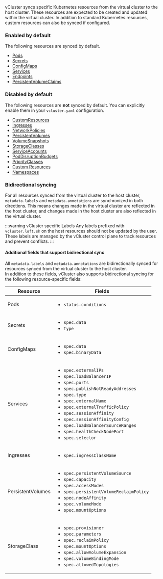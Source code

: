 vCluster syncs specific Kubernetes resources from the virtual cluster to the host cluster. These resources are expected to be created and updated within the virtual cluster.
In addition to standard Kubernetes resources, custom resources can also be synced if configured.

### Enabled by default

The following resources are synced by default.

* [Pods](../configure/vcluster-yaml/sync/to-host/core/pods/README.mdx)
* [Secrets](../configure/vcluster-yaml/sync/to-host/core/secrets.mdx)
* [ConfigMaps](../configure/vcluster-yaml/sync/to-host/core/config-maps.mdx)
* [Services](../configure/vcluster-yaml/sync/to-host/networking/services.mdx)
* [Endpoints](../configure/vcluster-yaml/sync/to-host/networking/endpoints.mdx)
* [PersistentVolumeClaims](../configure/vcluster-yaml/sync/to-host/storage/persistent-volume-claims.mdx)

### Disabled by default

The following resources are **not** synced by default. You can explicitly enable them in your `vcluster.yaml` configuration.

* [CustomResources](../configure/vcluster-yaml/sync/to-host/advanced/custom-resources.mdx)
* [Ingresses](../configure/vcluster-yaml/sync/to-host/networking/ingresses.mdx)
* [NetworkPolicies](../configure/vcluster-yaml/sync/to-host/networking/network-policies.mdx)
* [PersistentVolumes](../configure/vcluster-yaml/sync/to-host/storage/persistent-volumes.mdx)
* [VolumeSnapshots](../configure/vcluster-yaml/sync/to-host/storage/volume-snapshots.mdx)
* [StorageClasses](../configure/vcluster-yaml/sync/to-host/storage/storage-classes.mdx)
* [ServiceAccounts](../configure/vcluster-yaml/sync/to-host/advanced/service-accounts.mdx)
* [PodDisruptionBudgets](../configure/vcluster-yaml/sync/to-host/advanced/pod-disruption-budgets.mdx)
* [PriorityClasses](../configure/vcluster-yaml/sync/to-host/advanced/priority-classes.mdx)
* [Custom Resources](../configure/vcluster-yaml/sync/to-host/advanced/custom-resources.mdx)
* [Namespaces](../configure/vcluster-yaml/sync/to-host/advanced/namespaces.mdx)

### Bidirectional syncing

For all resources synced from the virtual cluster to the host cluster, `metadata.labels` and `metadata.annotations` are synchronized in both directions.
This means changes made in the virtual cluster are reflected in the host cluster, and changes made in the host cluster are also reflected in the virtual cluster.

:::warning vCluster specific Labels
Any labels prefixed with `vcluster.loft.sh` on the host resources should not be updated by the user. These labels are managed by the vCluster control plane to track resources and prevent conflicts.
:::

#### Additional fields that support bidirectional sync

All `metadata.labels` and `metadata.annotations` are bidirectionally synced for resources synced from the virtual cluster to the host cluster.  
In addition to these fields, vCluster also supports bidirectional syncing for the following resource-specific fields:

| Resource              | Fields     |
|-----------------------|------------|
| Pods                  | <ul><li>`status.conditions`</li></ul> |
| Secrets               | <ul><li>`spec.data`</li><li>`type`</li></ul> |
| ConfigMaps            | <ul><li>`spec.data`</li><li>`spec.binaryData`</li></ul> |
| Services              | <ul><li>`spec.externalIPs`</li><li>`spec.loadBalancerIP`</li><li>`spec.ports`</li><li>`spec.publishNotReadyAddresses`</li><li>`spec.type`</li><li>`spec.externalName`</li><li>`spec.externalTrafficPolicy`</li><li>`spec.sessionAffinity`</li><li>`spec.sessionAffinityConfig`</li><li>`spec.loadBalancerSourceRanges`</li><li>`spec.healthCheckNodePort`</li><li>`spec.selector`</li></ul> |
| Ingresses             | <ul><li>`spec.ingressClassName`</li></ul> |
| PersistentVolumes     | <ul><li>`spec.persistentVolumeSource`</li><li>`spec.capacity`</li><li>`spec.accessModes`</li><li>`spec.persistentVolumeReclaimPolicy`</li><li>`spec.nodeAffinity`</li><li>`spec.volumeMode`</li><li>`spec.mountOptions`</li></ul> |
| StorageClass          | <ul><li>`spec.provisioner`</li><li>`spec.parameters`</li><li>`spec.reclaimPolicy`</li><li>`spec.mountOptions`</li><li>`spec.allowVolumeExpansion`</li><li>`spec.volumeBindingMode`</li><li>`spec.allowedTopologies`</li></ul> |
